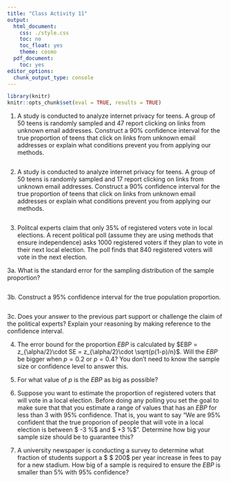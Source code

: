 ```yaml
---
title: "Class Activity 11"
output:
  html_document:
    css: ./style.css
    toc: no
    toc_float: yes
    theme: cosmo
  pdf_document:
    toc: yes
editor_options:
  chunk_output_type: console
---
```

  
```r
library(knitr)
knitr::opts_chunk$set(eval = TRUE, results = TRUE)
```


1. A study is conducted to analyze internet privacy for teens. A group of $50$ teens is randomly sampled and $47$ report clicking on links from unknown email addresses. Construct a $90 \%$ confidence interval for the true proportion of teens that click on links from unknown email addresses or explain what conditions prevent you from applying our methods.

```r

```

2. A study is conducted to analyze internet privacy for teens. A group of $50$ teens is randomly sampled and $17$ report clicking on links from unknown email addresses. Construct a $90 \%$ confidence interval for the true proportion of teens that click on links from unknown email addresses or explain what conditions prevent you from applying our methods.

```r

```


3. Politcal experts claim that only $35 \%$ of registered voters vote in local elections. A recent political poll (assume they are using methods that ensure independence) asks $1000$ registered voters if they plan to vote in their next local election. The poll finds that $840$ registered voters will vote in the next election. 

3a. What is the standard error for the sampling distribution of the sample proportion?

```r

```

3b. Construct a $95 \%$ confidence interval for the true population proportion.

```r

```

3c. Does your answer to the previous part support or challenge the claim of the political experts? Explain your reasoning by making reference to the confidence interval.


4. The error bound for the proportion $EBP$ is calculated by $EBP = z_{\alpha/2}\cdot SE = z_{\alpha/2}\cdot \sqrt{p(1-p)/n}$. Will the $EBP$ be bigger when $p=0.2$ or $p=0.4$? You don't need to know the sample size or confidence level to answer this.


5. For what value of $p$ is the $EBP$ as big as possible?

6. Suppose you want to estimate the proportion of registered voters that will vote in a local election. Before doing any polling you set the goal to make sure that that you estimate a range of values that has an $EBP$ for less than $3 %$ with $95 \%$ confidence. That is, you want to say "We are $95 \%$ confident that the true proporion of people that will vote in a local election is between $ \hat{p}-3 \%$ and $ \hat{p}+3 \%$". Determine how big your sample size should be to guarantee this?

7. A university newspaper is conducting a survey to determine what fraction of students support a $ \$ 200$ per year increase in fees to pay for a new stadium. How big of a sample is required to ensure the $EBP$ is smaller than $5 \%$ with $95 \%$ confidence?
